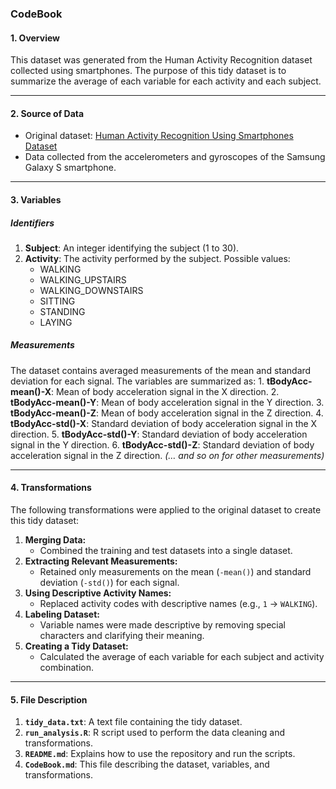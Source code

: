 ### **CodeBook**

#### **1. Overview**
This dataset was generated from the Human Activity Recognition dataset collected using smartphones. The purpose of this tidy dataset is to summarize the average of each variable for each activity and each subject.

---

#### **2. Source of Data**
- Original dataset: [Human Activity Recognition Using Smartphones Dataset](http://archive.ics.uci.edu/ml/datasets/Human+Activity+Recognition+Using+Smartphones)
- Data collected from the accelerometers and gyroscopes of the Samsung Galaxy S smartphone.

---

#### **3. Variables**

##### **Identifiers**
1. **Subject**: An integer identifying the subject (1 to 30).
2. **Activity**: The activity performed by the subject. Possible values:
   - WALKING
   - WALKING_UPSTAIRS
   - WALKING_DOWNSTAIRS
   - SITTING
   - STANDING
   - LAYING

##### **Measurements**
The dataset contains averaged measurements of the mean and standard deviation for each signal. The variables are summarized as:
1. **tBodyAcc-mean()-X**: Mean of body acceleration signal in the X direction.
2. **tBodyAcc-mean()-Y**: Mean of body acceleration signal in the Y direction.
3. **tBodyAcc-mean()-Z**: Mean of body acceleration signal in the Z direction.
4. **tBodyAcc-std()-X**: Standard deviation of body acceleration signal in the X direction.
5. **tBodyAcc-std()-Y**: Standard deviation of body acceleration signal in the Y direction.
6. **tBodyAcc-std()-Z**: Standard deviation of body acceleration signal in the Z direction.
   *(... and so on for other measurements)*

---

#### **4. Transformations**
The following transformations were applied to the original dataset to create this tidy dataset:

1. **Merging Data:**
   - Combined the training and test datasets into a single dataset.

2. **Extracting Relevant Measurements:**
   - Retained only measurements on the mean (`-mean()`) and standard deviation (`-std()`) for each signal.

3. **Using Descriptive Activity Names:**
   - Replaced activity codes with descriptive names (e.g., `1` → `WALKING`).

4. **Labeling Dataset:**
   - Variable names were made descriptive by removing special characters and clarifying their meaning.

5. **Creating a Tidy Dataset:**
   - Calculated the average of each variable for each subject and activity combination.

---

#### **5. File Description**
1. **`tidy_data.txt`**: A text file containing the tidy dataset.
2. **`run_analysis.R`**: R script used to perform the data cleaning and transformations.
3. **`README.md`**: Explains how to use the repository and run the scripts.
4. **`CodeBook.md`**: This file describing the dataset, variables, and transformations.
